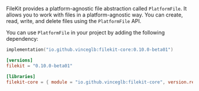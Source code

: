 FileKit provides a platform-agnostic file abstraction called `PlatformFile`. It allows you to work with files in a platform-agnostic way. You can create, read, write, and delete files using the `PlatformFile` API.

You can use `PlatformFile` in your project by adding the following dependency:

<CodeGroup>

```kotlin build.gradle.kts
implementation("io.github.vinceglb:filekit-core:0.10.0-beta01")
```

```toml libs.versions.toml
[versions]
filekit = "0.10.0-beta01"

[libraries]
filekit-core = { module = "io.github.vinceglb:filekit-core", version.ref = "filekit" }
```

</CodeGroup>